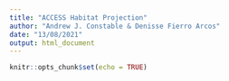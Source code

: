 ```yaml
---
title: "ACCESS Habitat Projection"
author: "Andrew J. Constable & Denisse Fierro Arcos"
date: "13/08/2021"
output: html_document
---
```


```r
knitr::opts_chunk$set(echo = TRUE)
```

